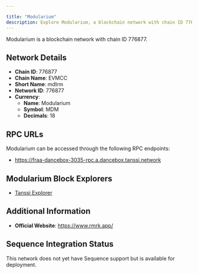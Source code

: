 ```yaml
---

title: "Modularium"
description: Explore Modularium, a blockchain network with chain ID 776877. Learn about its native currency, Modularium, and how to interact with the network.
---
```




Modularium is a blockchain network with chain ID 776877.

## Network Details

- **Chain ID**: 776877
- **Chain Name**: EVMCC
- **Short Name**: mdlrm
- **Network ID**: 776877
- **Currency**: 
  - **Name**: Modularium
  - **Symbol**: MDM
  - **Decimals**: 18

## RPC URLs

Modularium can be accessed through the following RPC endpoints:

- https://fraa-dancebox-3035-rpc.a.dancebox.tanssi.network

## Modularium Block Explorers

- [Tanssi Explorer](https://tanssi-evmexplorer.netlify.app/?rpcUrl=https://fraa-dancebox-3035-rpc.a.dancebox.tanssi.network)

## Additional Information

- **Official Website**: https://www.rmrk.app/

## Sequence Integration Status

This network does not yet have Sequence support but is available for deployment.
